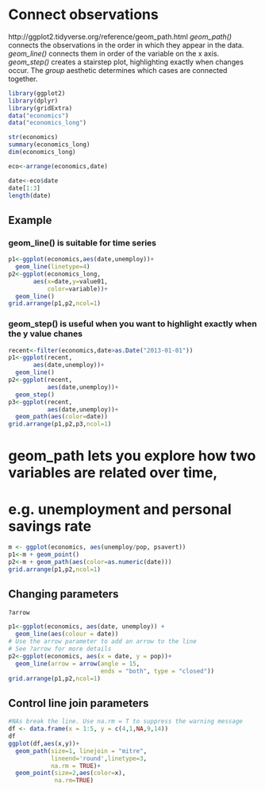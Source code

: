 # Connect observations
http://ggplot2.tidyverse.org/reference/geom_path.html
*geom_path()* connects the observations in the order in which they appear in the data. *geom_line()* connects them in order of the variable on the x axis. *geom_step()* creates a stairstep plot, highlighting exactly when changes occur. The *group* aesthetic determines which cases are connected together.
```r
library(ggplot2)
library(dplyr)
library(gridExtra)
data("economics")
data("economics_long")

str(economics)
summary(economics_long)
dim(economics_long)
```
```r
eco<-arrange(economics,date) 

date<-eco$date
date[1:3]
length(date)
```

## Example
### geom_line() is suitable for time series
```r
p1<-ggplot(economics,aes(date,unemploy))+
  geom_line(linetype=4)
p2<-ggplot(economics_long,
       aes(x=date,y=value01,
           color=variable))+
  geom_line()
grid.arrange(p1,p2,ncol=1)
```

### geom_step() is useful when you want to highlight exactly when the y value chanes
```r
recent<-filter(economics,date>as.Date("2013-01-01"))
p1<-ggplot(recent,
       aes(date,unemploy))+
  geom_line()
p2<-ggplot(recent,
           aes(date,unemploy))+
  geom_step()
p3<-ggplot(recent,
           aes(date,unemploy))+
  geom_path(aes(color=date))
grid.arrange(p1,p2,p3,ncol=1)
```
# geom_path lets you explore how two variables are related over time,
# e.g. unemployment and personal savings rate
```r
m <- ggplot(economics, aes(unemploy/pop, psavert))
p1<-m + geom_point()
p2<-m + geom_path(aes(color=as.numeric(date)))
grid.arrange(p1,p2,ncol=1)
```
## Changing parameters 
```r
?arrow
```

```r
p1<-ggplot(economics, aes(date, unemploy)) +
  geom_line(aes(colour = date))
# Use the arrow parameter to add an arrow to the line
# See ?arrow for more details
p2<-ggplot(economics, aes(x = date, y = pop))+
  geom_line(arrow = arrow(angle = 15, 
                          ends = "both", type = "closed"))
grid.arrange(p1,p2,ncol=1)
```
## Control line join parameters
```r
#NAs break the line. Use na.rm = T to suppress the warning message
df <- data.frame(x = 1:5, y = c(4,1,NA,9,14))
df
ggplot(df,aes(x,y))+
  geom_path(size=1, linejoin = "mitre",
            lineend='round',linetype=3,
            na.rm = TRUE)+
  geom_point(size=2,aes(color=x),
             na.rm=TRUE)
```

